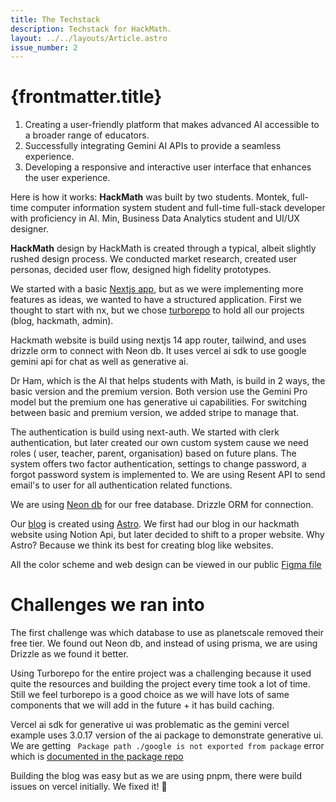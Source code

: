 ```yaml
---
title: The Techstack
description: Techstack for HackMath.
layout: ../../layouts/Article.astro
issue_number: 2
---
```


# {frontmatter.title}

1. Creating a user-friendly platform that makes advanced AI accessible to a broader range of educators.
2. Successfully integrating Gemini AI APIs to provide a seamless experience.
3. Developing a responsive and interactive user interface that enhances the user experience.

Here is how it works:
**HackMath** was built by two students. Montek, full-time computer information system student and full-time full-stack developer with proficiency in AI. Min, Business Data Analytics student and UI/UX designer. 

**HackMath** design by HackMath is created through a typical, albeit slightly rushed design process. We conducted market research, created user personas, decided user flow, designed high fidelity prototypes.

We started with a basic [Nextjs app](https://github.com/Montekkundan/hackmath-test), but as we were implementing more features as ideas, we wanted to have a structured application. First we thought to start with nx, but we chose [turborepo](https://github.com/Montekkundan/hackmath) to hold all our projects (blog, hackmath, admin). 

Hackmath website is build using nextjs 14 app router, tailwind, and uses drizzle orm to connect with Neon db. It uses vercel ai sdk to use google gemini api for chat as well as generative ai.

Dr Ham, which is the AI that helps students with Math, is build in 2 ways, the basic version and the premium version. Both version use the Gemini Pro model but the premium one has generative ui capabilities. 
For switching between basic and premium version, we added stripe to manage that.

The authentication is build using next-auth. We started with clerk authentication, but later created our own custom system cause we need roles ( user, teacher, parent, organisation) based on future plans.
The system offers two factor authentication, settings to change password, a forgot password system is implemented to.
We are using Resent API to send email's to user for all authentication related functions.

We are using [Neon db](https://neon.tech) for our free database. Drizzle ORM for connection.

Our [blog](https://blog.hackmath.org) is created using [Astro](https://astro.build). We first had our blog in our hackmath website using Notion Api, but later decided to shift to a proper website. Why Astro? Because we think its best for creating blog like websites.

All the color scheme and web design can be viewed in our public [Figma file](https://www.figma.com/file/s8L3Tktpd5ImhwqTVN2FYv/Gemini-Hack--HackMath?type=design&node-id=0-1&mode=design&t=kyO3kwzKKWgHdAKX-0)

# Challenges we ran into

The first challenge was which database to use as planetscale removed their free tier. We found out Neon db, and instead of using prisma, we are using Drizzle as we found it better.

Using Turborepo for the entire project was a challenging because it used quite the resources and building the project every time took a lot of time. Still we feel turborepo is a good choice as we will have lots of same components that we will add in the future + it has build caching.

Vercel ai sdk for generative ui was problematic as the gemini vercel example uses 3.0.17 version of the ai package to demonstrate generative ui. We are getting ` Package path ./google is not exported from package` error which is [documented in the package repo](https://github.com/vercel/ai/issues/1450)

Building the blog was easy but as we are using pnpm, there were build issues on vercel initially. We fixed it! 🚀
